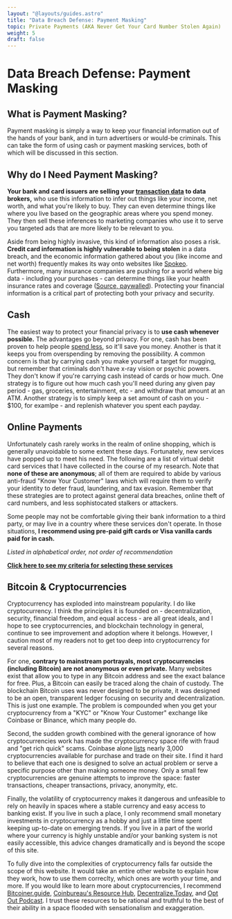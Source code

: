 ```yaml
---
layout: "@layouts/guides.astro"
title: "Data Breach Defense: Payment Masking"
topic: Private Payments (AKA Never Get Your Card Number Stolen Again)
weight: 5
draft: false
---
```



# Data Breach Defense: Payment Masking

## What is Payment Masking?

Payment masking is simply a way to keep your financial information out of the hands of your bank, and in turn advertisers or would-be criminals. This can take the form of using cash or payment masking services, both of which will be discussed in this section.

## Why do I Need Payment Masking?

**Your bank and card issuers are selling your [transaction data](https://www.forbes.com/sites/adamtanner/2013/10/17/what-chase-and-other-banks-wont-tell-you-about-selling-your-data/) to data brokers,** who use this information to infer out things like your income, net worth, and what you're likely to buy. They can even determine things like where you live based on the geographic areas where you spend money. They then sell these inferences to marketing companies who use it to serve you targeted ads that are more likely to be relevant to you.

Aside from being highly invasive, this kind of information also poses a risk. **Credit card information is highly vulnerable to being stolen** in a data breach, and the economic information gathered about you (like income and net worth) frequently makes its way onto websites like [Spokeo](https://www.spokeo.com/). Furthermore, many insurance companies are pushing for a world where big data - including your purchases - can determine things like your health insurance rates and coverage ([Source, paywalled](https://www.wsj.com/articles/SB10001424127887323384604578326151014237898)). Protecting your financial information is a critical part of protecting both your privacy and security.

## Cash

The easiest way to protect your financial privacy is to **use cash whenever possible.** The advantages go beyond privacy. For one, cash has been proven to help people [spend less](https://money.com/pay-with-cash-value-of-money-study/), so it'll save you money. Another is that it keeps you from overspending by removing the possibility. A common concern is that by carrying cash you make yourself a target for mugging, but remember that criminals don't have x-ray vision or psychic powers. They don't know if you're carrying cash instead of cards or how much. One strategy is to figure out how much cash you'll need during any given pay period - gas, groceries, entertainment, etc - and withdraw that amount at an ATM. Another strategy is to simply keep a set amount of cash on you - $100, for examlpe - and replenish whatever you spent each payday.

## Online Payments

Unfortunately cash rarely works in the realm of online shopping, which is generally unavoidable to some extent these days. Fortunately, new services have popped up to meet his need. The following are a list of virtual debit card services that I have collected in the course of my research. Note that **none of these are anonymous**; all of them are required to abide by various anti-fraud "Know Your Customer" laws which will require them to verify your identity to deter fraud, laundering, and tax evasion. Remember that these strategies are to protect against general data breaches, online theft of card numbers, and less sophistocated stalkers or attackers.

Some people may not be comfortable giving their bank information to a third party, or may live in a country where these services don't operate. In those situations, **I recommend using pre-paid gift cards or Visa vanilla cards paid for in cash.**

*Listed in alphabetical order, not order of recommendation*

<Criterias data={data} />

**[Click here to see my criteria for selecting these services](https://gitlab.com/thenewoil/website/-/wikis/Payment-Masking-Criteria)**

## Bitcoin & Cryptocurrencies

Cryptocurrency has exploded into mainstream popularity. I do like cryptocurrency. I think the principles it is founded on - decentralization, security, financial freedom, and equal access - are all great ideals, and I hope to see cryptocurrencies, and blockchain technology in general, continue to see improvement and adoption where it belongs. However, I caution most of my readers not to get too deep into cryptocurrency for several reasons.

For one, **contrary to mainstream portrayals, most cryptocurrencies (including Bitcoin) are not anonymous or even private.** Many websites exist that allow you to type in any Bitcoin address and see the exact balance for free. Plus, a Bitcoin can easily be traced along the chain of custody. The blockchain Bitcoin uses was never designed to be private, it was designed to be an open, transparent ledger focusing on security and decentralization. This is just one example. The problem is compounded when you get your cryptocurrency from a "KYC" or "Know Your Customer" exchange like Coinbase or Binance, which many people do.

Second, the sudden growth combined with the general ignorance of how cryptocurrencies work has made the cryptocurrency space rife with fraud and "get rich quick" scams. Coinbase alone [lists](https://www.coinbase.com/price) nearly 3,000 cryptocurrencies available for purchase and trade on their site. I find it hard to believe that each one is designed to solve an actual problem or serve a specific purpose other than making someone money. Only a small few cryptocurrencies are genuine attempts to improve the space: faster transactions, cheaper transactions, privacy, anonymity, etc.

Finally, the volatility of cryptocurrency makes it dangerous and unfeasible to rely on heavily in spaces where a stable currency and easy access to banking exist. If you live in such a place, I only recommend small monetary investments in cryptocurrency as a hobby and just a little time spent keeping up-to-date on emerging trends. If you live in a part of the world where your currency is highly unstable and/or your banking system is not easily accessible, this advice changes dramatically and is beyond the scope of this site.

To fully dive into the complexities of cryptocurrency falls far outside the scope of this website. It would take an entire other website to explain how they work, how to use them correclty, which ones are worth your time, and more. If you would like to learn more about cryptocurrencies, I recommend [Bitcoiner.guide](https://bitcoiner.guide/), [Coinbureau's Resource Hub](https://www.coinbureau.com/resource-hub/), [Decentralize.Today](https://dt.gl/), and [Opt Out Podcast](https://optoutpod.com/). I trust these resources to be rational and truthful to the best of their ability in a space flooded with sensationalism and exaggeration.
